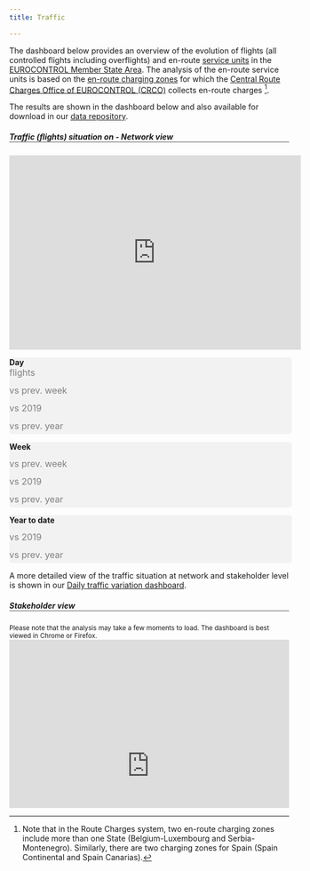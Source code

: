 ```yaml
---
title: Traffic

---
```


<style type="text/css">
  .img-responsive {
      margin: 0 auto;
      max-width: 75%
  }
  
  .resp-container {
      position: relative;
      overflow: hidden;
      padding-top: 60.0%;
  }
  
  .resp-iframe {
      position: absolute;
      top: 0;
      left: 0;
      width: 100%;
      height: 150%;
      border: 0;
  }
      
  .Scorecard_subt {
    margin: 0px; 
    padding-bottom: 5px; 
    font-size: 16px; 
    text-align: left; 
    color:#7f7f7f
  }

@media screen and (min-width:1000px) {
  .flex-container {
    display: flex;
  }
  
  .Mycolumn {
    width: 50%;
  margin-right: 5px
  }

  .Mycolumn2 {
    width: 50%;
    /* margin-left: 5px; */
    margin-right: 5px
  }

  .Scorecard {
    margin: 0px;
    padding: 0px;
    font-size: 32px;
    font-weight: bold;
    color: #161b21;
    text-align: left;
  }

  .Scorecard2 {
    margin: 0px;
    padding: 0px;
    padding-top: 7px;
    font-size: 26px;
    font-weight: bold;
    color: #161b21;
    text-align: left;
  }
}

@media screen and (max-width:1000px) {
  .Mycolumn {
    width: 100%;
    margin-right: 0px;
  }
  
  .Mycolumn2 {
    width: 100%;
    margin-left: 0px;
    margin-right: 0px
  }
  
  .Scorecard {
    margin: 0px;
    padding: 0px;
    font-size: 24px;
    font-weight: bold;
    color: #161b21;
    text-align: left;
  }

  .Scorecard2 {
    margin: 0px;
    padding: 0px;
    padding-top: 7px;
    font-size: 20px;
    font-weight: bold;
    color: #161b21;
    text-align: left;
  }
}

  </style>

The dashboard below provides an overview of the evolution of flights (all controlled flights including overflights) and en-route [service units](/acronym/su/) in the [EUROCONTROL Member State Area](/definition/eurocontrol-area/). The analysis of the en-route service units is based on the [en-route charging zones][ert_cz] for which the <a href="https://www.eurocontrol.int/crco" target="_blank">Central Route Charges Office of EUROCONTROL (CRCO)</a> collects en-route charges [^1].

The results are shown in the dashboard below and also available for download in our [data repository](/data/). 

<!-- removed State level for the time being
<div class="container">
<div class="row align-items-start">
<div class="col-sm-9">

<p style="color:#c00000">Dashboard is work in progress for update on 15 May 2020</p> 

</div>
<div class="col-sm-3">
<div class="card bg-light text-center border-0"><a href="https://www.eurocontrol.int/Economics/DailyTrafficVariation-States.html">
  <img class="card-img-top" src="/images/traff/traff_daily_db.png" alt="Daily traffic statistics">
  <div class="card-body"><small><p class="card-text">See also our daily traffic dashboard to monitor the COVID-19 impact!</p></small></div></a>
</div></div></div></div>
 -->

<!-- Network Traffic section -->
<div class="container" style="margin: 0px; padding: 0px">
  <h5 style="border-bottom: solid 2px #a6a6a6">Traffic (flights) situation on <span id="last_day"></span>  - Network view</h5>

<!-- Scorecards -->
<div class="flex-container" style=" margin-bottom: 5px;">
<div class="Mycolumn" >
<div class="col-12" style=" margin: 0px; " >
  <iframe width="525" height="350"
 src="https://datastudio.google.com/embed/reporting/4efb3da2-6cd8-4778-ab2b-0fd0cbe71db2" frameborder="0" style="border:0" allowfullscreen></iframe>
</div></div>
<div class="Mycolumn2">
<div class="row" style="margin:0px; margin-bottom: 5px;background-color: #f2f2f2; border-radius: 5px; width: 101%;">
<div class="col-12" ; style="margin: 0px;  ">
  <p style="font-weight: bold; margin-bottom: 0px;">Day</p>
</div>
<div class="col-3" ; style="margin: 0px; ">
  <p id="Day_traffic" class="Scorecard"></p>
  <p class="Scorecard_subt">flights</p>
</div>
<div class="col-3" ; style="margin: 0px;  ">
  <p id="Dif_day_prev_week" class="Scorecard2" ></p>
  <p class="Scorecard_subt">vs prev. week</p>
</div>
<div class="col-3" ; style="margin: 0px; ">
  <p id="Dif_day_2019" class="Scorecard2"></p>
  <p class="Scorecard_subt">vs 2019</p>
</div>
<div class="col-3" ; style="margin: 0px;  ">
  <p id="Dif_day_prev_year" class="Scorecard2"></p>
  <p class="Scorecard_subt">vs prev. year</p>
</div>
</div>
<div class="row" style="margin:0px; margin-bottom: 5px;background-color: #f2f2f2; border-radius: 5px; width: 101%;">
<div class="col-12" ; style="margin: 0px;  ">
  <p id="last_week" style="font-weight: bold; margin-bottom: 0px;">Week</p>
</div>
<div class="col-3" ; style="margin: 0px;  ">
  <p id="week_traffic" class="Scorecard"></p>
  <p id="avg_week_traffic" class="Scorecard_subt"></p>
</div>
<div class="col-3" ; style="margin: 0px;  ">
  <p id="dif_week_prev_week" class="Scorecard2" ></p>
  <p class="Scorecard_subt">vs prev. week</p>
</div>
<div class="col-3" ; style="margin: 0px; ">
  <p id="dif_week_2019" class="Scorecard2"></p>
  <p class="Scorecard_subt">vs 2019</p>
</div>
<div class="col-3" ; style="margin: 0px;  ">
  <p id="dif_week_prev_year" class="Scorecard2"></p>
  <p class="Scorecard_subt">vs prev. year</p>
</div>
</div>
<div class="row" style="margin:0px; margin-bottom: 5px;background-color: #f2f2f2; border-radius: 5px; width: 101%;">
<div class="col-12" ; style="margin: 0px;  ">
  <p style="font-weight: bold; margin-bottom: 0px;">Year to date</p>
</div>
<div class="col-3" ; style="margin: 0px;  ">
  <p id="y2d_traffic" class="Scorecard"></p>
  <p id="avg_y2d_traffic" class="Scorecard_subt"></p>
</div>
<div class="col-3" ; style="margin: 0px;  ">
</div>
<div class="col-3" ; style="margin: 0px; ">
  <p id="dif_y2d_2019" class="Scorecard2"></p>
  <p class="Scorecard_subt">vs 2019</p>
</div>
<div class="col-3" ; style="margin: 0px;  ">
  <p id="dif_y2d_prev_year" class="Scorecard2"></p>
  <p class="Scorecard_subt">vs prev. year</p>
</div>
</div>
</div></div>

A more detailed view of the traffic situation at network and stakeholder level is shown in our <a href="https://www.eurocontrol.int/Economics/DailyTrafficVariation-States.html">Daily traffic variation dashboard</a>.

<h5 style="border-bottom: solid 2px #a6a6a6">Stakeholder view</h5>

<small>Please note that the analysis may take a few moments to load. The dashboard is best viewed in Chrome or Firefox.</small>
<div class="resp-container">
<iframe class="resp-iframe" src="https://datastudio.google.com/embed/reporting/530431ad-7650-4dc3-9a73-9e64133134b6/page/F4Uw" frameborder="0" style="border:0" allowfullscreen></iframe>
</div>

[ert_cz]: /definition/en-route-charging-zone/ "En-route charging zone"


[^1]: Note that in the Route Charges system, two en-route charging zones include more than one State (Belgium-Luxembourg and Serbia-Montenegro). Similarly, there are two charging zones for Spain (Spain Continental and Spain Canarias).


<script type="text/javascript" src="https://www.gstatic.com/charts/loader.js"></script>

<script type="text/javascript">
  var Data
  var MyViewTraffic
  var Last_Day
  var Last_Day_text
  var last_week_text

  var Day_Traffic
  var Dif_day_prev_week
  var Dif_day_2019
  var Dif_day_prev_year

  var week_traffic
  var avg_week_traffic
  var dif_week_prev_week
  var dif_week_2019
  var dif_week_prev_year
 
  var y2d_traffic
  var avg_y2d_traffic
  var dif_y2d_2019
  var dif_y2d_prev_year

  google.load("visualization", "1.1", {
    packages: ["corechart", "table", "controls", "bar"]
  });
  google.setOnLoadCallback(Initialisation);

  function Initialisation() {
    var query = new google.visualization.Query(
      "https://docs.google.com/spreadsheets/d/14Lt3C3PCxxYCLXXYxRrFXd1s0tVZ3EQ8q9YfuYvx3Ww/edit?usp=sharing&sheet=NW_Flights_All"
    );

  query.send(drawDashboard);
  }

  function drawDashboard(response) {
    Data = response.getDataTable();
   UpdateTraffic();
   UpdateValues();
  }
//---------------------------Services table ---------------------------------------------
  function UpdateTraffic() {
  MyViewTraffic = new google.visualization.DataView(Data);

  //       for (var y = 1; y < MyViewTraffic.getNumberOfColumns(); y++) {
  //        // MyViewTraffic.getValue(x, y) 
  //        Last_Day = MyViewTraffic.getValue(0, y)
  //      }
  Last_Day = MyViewTraffic.getValue(0, 38); 
  MyViewTraffic.setRows(
  Data.getFilteredRows([{ column: 7, value: Last_Day }])
  );
  }
  
  function UpdateValues() {
  // Update all titles - section titles, scorecard titles, etc.
   
   // Calculate sc orecard values
   Day_Traffic = MyViewTraffic.getValue(0, 11);
   Dif_day_prev_week = Math.round(MyViewTraffic.getValue(0, 18)*100);
     Dif_day_prev_week = (Dif_day_prev_week > 0) ? "+" + Dif_day_prev_week : "" + Dif_day_prev_week
   Dif_day_2019 = Math.round(MyViewTraffic.getValue(0, 20) * 100) ;
     Dif_day_2019 = (Dif_day_2019 > 0) ? "+" + Dif_day_2019 : "" + Dif_day_2019
   Dif_day_prev_year = Math.round(MyViewTraffic.getValue(0, 19) * 100);
    Dif_day_prev_year = (Dif_day_prev_year > 0) ? "+" + Dif_day_prev_year : "" + Dif_day_prev_year;

  week_traffic = MyViewTraffic.getValue(0, 21)
  avg_week_traffic = Math.round(MyViewTraffic.getValue(0, 21)/7)
  dif_week_prev_week = Math.round(MyViewTraffic.getValue(0, 27)*100);
     dif_week_prev_week = (dif_week_prev_week > 0) ? "+" + dif_week_prev_week : "" + dif_week_prev_week
  dif_week_2019 = Math.round(MyViewTraffic.getValue(0, 29)*100);
     dif_week_2019 = (dif_week_2019 > 0) ? "+" + dif_week_2019 : "" + dif_week_2019
  dif_week_prev_year = Math.round(MyViewTraffic.getValue(0, 28)*100);
     dif_week_prev_year = (dif_week_prev_year > 0) ? "+" + dif_week_prev_year : "" + dif_week_prev_year

  y2d_traffic = MyViewTraffic.getValue(0, 30)
  avg_y2d_traffic = MyViewTraffic.getValue(0, 33)
  dif_y2d_2019 = Math.round(MyViewTraffic.getValue(0, 37)*100);
     dif_y2d_2019 = (dif_y2d_2019 > 0) ? "+" + dif_y2d_2019 : "" + dif_y2d_2019
  dif_y2d_prev_year = Math.round(MyViewTraffic.getValue(0, 36)*100);
     dif_y2d_prev_year = (dif_y2d_prev_year > 0) ? "+" + dif_y2d_prev_year : "" + dif_y2d_prev_year

  Last_Day_text = Last_Day.toDateString();
    Last_Day_text = Last_Day_text.substring(8, 11) + Last_Day_text.substring(4, 8) + Last_Day_text.substring(11)

  //calculate 1st day of rolling week and string
  var first_week_day = new Date();
    first_week_day.setDate(Last_Day.getDate()-6);
    first_week_day = first_week_day.toDateString();
  last_week_text = first_week_day.substring(8, 11) + (Last_Day_text.substring(3, 7) == first_week_day.substring(4, 8) ? "" : first_week_day.substring(4, 8)) + "- " + Last_Day_text

  // Update scorecard values
  // ---- found this string function below in stack overflow to add thousandseparators
  document.getElementById("last_day").innerHTML = Last_Day_text;
  document.getElementById("last_week").innerHTML = "Rolling week " + last_week_text;
  
  document.getElementById("Day_traffic").innerHTML = String(Day_Traffic).replace(/(.)(?=(\d{3})+$)/g, '$1,');
  document.getElementById("Dif_day_prev_week").innerHTML = String(Dif_day_prev_week) + '%';
  document.getElementById("Dif_day_2019").innerHTML = String(Dif_day_2019) + '%';
  document.getElementById("Dif_day_prev_year").innerHTML = String(Dif_day_prev_year) + '%';
  
  document.getElementById("week_traffic").innerHTML = String(week_traffic).replace(/(.)(?=(\d{3})+$)/g, '$1,');
  document.getElementById("avg_week_traffic").innerHTML = String(avg_week_traffic).replace(/(.)(?=(\d{3})+$)/g, '$1,') + " daily flights";
  document.getElementById("dif_week_prev_week").innerHTML = String(dif_week_prev_week) + '%';
  document.getElementById("dif_week_2019").innerHTML = String(dif_week_2019) + '%';
  document.getElementById("dif_week_prev_year").innerHTML = String(dif_week_prev_year) + '%';
  
  document.getElementById("y2d_traffic").innerHTML = String(y2d_traffic).replace(/(.)(?=(\d{3})+$)/g, '$1,');
  document.getElementById("avg_y2d_traffic").innerHTML = String(avg_y2d_traffic).replace(/(.)(?=(\d{3})+$)/g, '$1,') + " daily flights";
  document.getElementById("dif_y2d_2019").innerHTML = String(dif_y2d_2019) + '%';
  document.getElementById("dif_y2d_prev_year").innerHTML = String(dif_y2d_prev_year) + '%';

}
</script>
